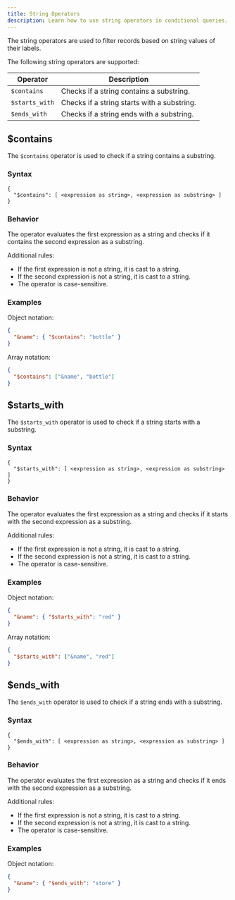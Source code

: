 ```yaml
---
title: String Operators
description: Learn how to use string operators in conditional queries.
---
```


<head>
  <link
    rel="canonical"
    href="https://www.reduct.store/docs/conditional-query/string-operators"
  />
</head>

The string operators are used to filter records based on string values of their labels.

The following string operators are supported:

| Operator       | Description                                 |
| -------------- | ------------------------------------------- |
| `$contains`    | Checks if a string contains a substring.    |
| `$starts_with` | Checks if a string starts with a substring. |
| `$ends_with`   | Checks if a string ends with a substring.   |

## $contains

The `$contains` operator is used to check if a string contains a substring.

### Syntax

```
{
  "$contains": [ <expression as string>, <expression as substring> ]
}
```

### Behavior

The operator evaluates the first expression as a string and checks if it contains the second expression as a substring.

Additional rules:

- If the first expression is not a string, it is cast to a string.
- If the second expression is not a string, it is cast to a string.
- The operator is case-sensitive.

### Examples

Object notation:

```json
{
  "&name": { "$contains": "bottle" }
}
```

Array notation:

```json
{
  "$contains": ["&name", "bottle"]
}
```

## $starts_with

The `$starts_with` operator is used to check if a string starts with a substring.

### Syntax

```
{
  "$starts_with": [ <expression as string>, <expression as substring> ]
}
```

### Behavior

The operator evaluates the first expression as a string and checks if it starts with the second expression as a substring.

Additional rules:

- If the first expression is not a string, it is cast to a string.
- If the second expression is not a string, it is cast to a string.
- The operator is case-sensitive.

### Examples

Object notation:

```json
{
  "&name": { "$starts_with": "red" }
}
```

Array notation:

```json
{
  "$starts_with": ["&name", "red"]
}
```

## $ends_with

The `$ends_with` operator is used to check if a string ends with a substring.

### Syntax

```
{
  "$ends_with": [ <expression as string>, <expression as substring> ]
}
```

### Behavior

The operator evaluates the first expression as a string and checks if it ends with the second expression as a substring.

Additional rules:

- If the first expression is not a string, it is cast to a string.
- If the second expression is not a string, it is cast to a string.
- The operator is case-sensitive.

### Examples

Object notation:

```json
{
  "&name": { "$ends_with": "store" }
}
```
